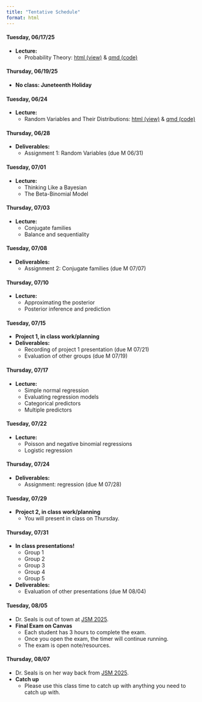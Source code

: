 ```yaml
---
title: "Tentative Schedule"
format: html
---
```


::: {.callout-tip title="Week 1: 06/17 & 06/19" collapse="true" open="true"}

#### **Tuesday, 06/17/25**

- **Lecture:** 
    - Probability Theory: <a href="files/slides/STA6349-06-17-probability.html">html (view)</a> & <a href="https://github.com/samanthaseals/STA6349Su25/blob/main/files/slides/STA6349-06-17-probability.qmd">qmd (code)</a>
    
#### **Thursday, 06/19/25**

- **No class: Juneteenth Holiday**

:::

::: {.callout-tip title="Week 2: 06/24 & 06/26" collapse="true" open="true"}

#### **Tuesday, 06/24**

- **Lecture:** 
    - Random Variables and Their Distributions: <a href="files/slides/STA6349-06-24-random-variables.html">html (view)</a> &  <a href="https://github.com/samanthaseals/STA6349Su25/blob/main/files/slides/STA6349-06-24-random-variables.qmd">qmd (code)</a>

#### **Thursday, 06/28**

- **Deliverables:**
    - Assignment 1: Random Variables (due M 06/31)
  

:::

::: {.callout-tip title="Week 3: 07/01 & 07/03" collapse="true" open="true"}

#### **Tuesday, 07/01**

- **Lecture:**
    - Thinking Like a Bayesian
    - The Beta-Binomial Model

#### **Thursday, 07/03**

- **Lecture:**
    - Conjugate families
    - Balance and sequentiality

:::

::: {.callout-tip title="Week 4: 07/08 & 07/10" collapse="true" open="true"}

#### **Tuesday, 07/08**

- **Deliverables:**
    - Assignment 2: Conjugate families (due M 07/07)

#### **Thursday, 07/10**

- **Lecture:**
    - Approximating the posterior
    - Posterior inference and prediction

:::

::: {.callout-tip title="Week 5: 07/15 & 07/17" collapse="true" open="true"}

#### **Tuesday, 07/15**

- **Project 1, in class work/planning**
- **Deliverables:**
    - Recording of project 1 presentation (due M 07/21)
    - Evaluation of other groups (due M 07/19)

#### **Thursday, 07/17**

- **Lecture:**
    - Simple normal regression
    - Evaluating regression models
    - Categorical predictors
    - Multiple predictors

:::

::: {.callout-tip title="Week 6: 07/22 & 07/24" collapse="true" open="true"}

#### **Tuesday, 07/22**

- **Lecture:**
    - Poisson and negative binomial regressions
    - Logistic regression

#### **Thursday, 07/24**

- **Deliverables:**
    - Assignment: regression (due M 07/28)
    
:::

::: {.callout-tip title="Week 7: 07/29 & 07/31" collapse="true" open="true"}

#### **Tuesday, 07/29**

- **Project 2, in class work/planning**
    - You will present in class on Thursday.

#### **Thursday, 07/31**

- **In class presentations!**
    - Group 1
    - Group 2
    - Group 3
    - Group 4
    - Group 5
- **Deliverables:**
    - Evaluation of other presentations (due M 08/04)

:::

::: {.callout-tip title="Week 8: 08/05 & 08/07" collapse="true" open="true"}

#### **Tuesday, 08/05**

- Dr. Seals is out of town at [JSM 2025](https://ww2.amstat.org/meetings/jsm/2025/).
- **Final Exam on Canvas**
    - Each student has 3 hours to complete the exam.
    - Once you open the exam, the timer will continue running.
    - The exam is open note/resources.

#### **Thursday, 08/07**

- Dr. Seals is on her way back from [JSM 2025](https://ww2.amstat.org/meetings/jsm/2025/).
- **Catch up**
    - Please use this class time to catch up with anything you need to catch up with.

:::


